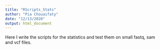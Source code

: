 ```yaml
---
title: "RScripts_Stats"
author: "Pia Chouaifaty"
date: "12/13/2020"
output: html_document
---
```


Here I write the scripts for the statistics and test them on small fastq, sam and vcf files.
